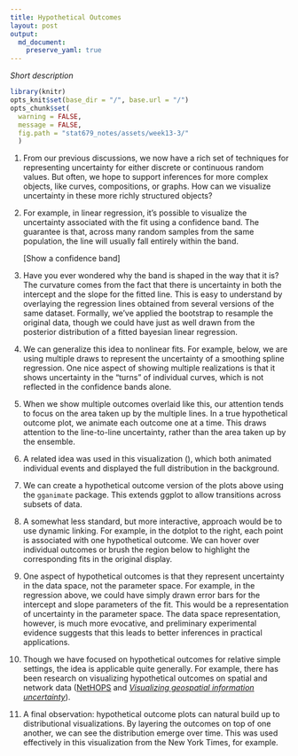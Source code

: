 ```yaml
---
title: Hypothetical Outcomes
layout: post
output: 
  md_document:
    preserve_yaml: true
---
```


_Short description_

```r
library(knitr)
opts_knit$set(base_dir = "/", base.url = "/")
opts_chunk$set(
  warning = FALSE, 
  message = FALSE,
  fig.path = "stat679_notes/assets/week13-3/"
  )
```

1. From our previous discussions, we now have a rich set of techniques for
representing uncertainty for either discrete or continuous random values. But
often, we hope to support inferences for more complex objects, like curves,
compositions, or graphs. How can we visualize uncertainty in these more richly
structured objects?

1. For example, in linear regression, it’s possible to visualize the uncertainty
associated with the fit using a confidence band. The guarantee is that, across
many random samples from the same population, the line will usually fall
entirely within the band.

	[Show a confidence band]
	
1. Have you ever wondered why the band is shaped in the way that it is? The
curvature comes from the fact that there is uncertainty in both the intercept
and the slope for the fitted line. This is easy to understand by overlaying the
regression lines obtained from several versions of the same dataset. Formally,
we’ve applied the bootstrap to resample the original data, though we could have
just as well drawn from the posterior distribution of a fitted bayesian linear
regression.

1. We can generalize this idea to nonlinear fits. For example, below, we are
using multiple draws to represent the uncertainty of a smoothing spline
regression. One nice aspect of showing multiple realizations is that it shows
uncertainty in the “turns” of individual curves, which is not reflected in the
confidence bands alone.

1. When we show multiple outcomes overlaid like this, our attention tends to
focus on the area taken up by the multiple lines. In a true hypothetical outcome
plot, we animate each outcome one at a time. This draws attention to the
line-to-line uncertainty, rather than the area taken up by the ensemble.

1. A related idea was used in this visualization (), which both animated
individual events and displayed the full distribution in the background.

1. We can create a hypothetical outcome version of the plots above using the
`gganimate` package. This extends ggplot to allow transitions across subsets of
data.

1. A somewhat less standard, but more interactive, approach would be to use
dynamic linking. For example, in the dotplot to the right, each point is
associated with one hypothetical outcome. We can hover over individual outcomes
or brush the region below to highlight the corresponding fits in the original
display.

1. One aspect of hypothetical outcomes is that they represent uncertainty in the
data space, not the parameter space. For example, in the regression above, we
could have simply drawn error bars for the intercept and slope parameters of the
fit. This would be a representation of uncertainty in the parameter space. The
data space representation, however, is much more evocative, and preliminary
experimental evidence suggests that this leads to better inferences in practical
applications.

1. Though we have focused on hypothetical outcomes for relative simple settings,
the idea is applicable quite generally. For example, there has been research on
visualizing hypothetical outcomes on spatial and network data ([NetHOPS](https://arxiv.org/abs/2108.09870) and
[_Visualizing geospatial information uncertainty_](http://www.tandfonline.com/doi/abs/10.1559/1523040054738936)).

1. A final observation: hypothetical outcome plots can natural build up to
distributional visualizations. By layering the outcomes on top of one another,
we can see the distribution emerge over time. This was used effectively in this
visualization from the New York Times, for example.
